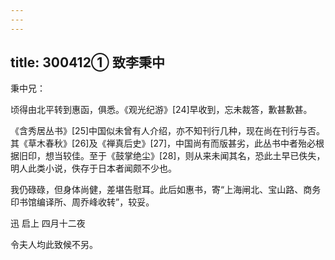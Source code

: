 ```yaml
---
---
---
```

title: 300412① 致李秉中
---




秉中兄：

顷得由北平转到惠函，俱悉。《观光纪游》[24]早收到，忘未裁答，歉甚歉甚。

《含秀居丛书》[25]中国似未曾有人介绍，亦不知刊行几种，现在尚在刊行与否。其《草木春秋》[26]及《禅真后史》[27]，中国尚有而版甚劣，此丛书中者殆必根据旧印，想当较佳。至于《鼓掌绝尘》[28]，则从来未闻其名，恐此土早已佚失，明人此类小说，佚存于日本者闻颇不少也。

我仍碌碌，但身体尚健，差堪告慰耳。此后如惠书，寄“上海闸北、宝山路、商务印书馆编译所、周乔峰收转”，较妥。

迅 启上 四月十二夜

令夫人均此致候不另。